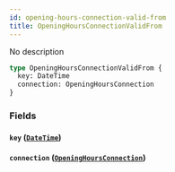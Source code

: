 ```yaml
---
id: opening-hours-connection-valid-from
title: OpeningHoursConnectionValidFrom
---
```


No description

```graphql
type OpeningHoursConnectionValidFrom {
  key: DateTime
  connection: OpeningHoursConnection
}
```

### Fields

#### `key` ([`DateTime`](/v1/scalars/date-time))

#### `connection` ([`OpeningHoursConnection`](/v1/objects/opening-hours-connection))
